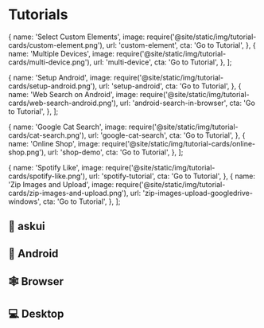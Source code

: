 # Tutorials

  {
    name: 'Select Custom Elements',
    image: require('@site/static/img/tutorial-cards/custom-element.png'),
    url: 'custom-element',
    cta: 'Go to Tutorial',
  },
  {
    name: 'Multiple Devices',
    image: require('@site/static/img/tutorial-cards/multi-device.png'),
    url: 'multi-device',
    cta: 'Go to Tutorial',
  },
];

  {
    name: 'Setup Android',
    image: require('@site/static/img/tutorial-cards/setup-android.png'),
    url: 'setup-android',
    cta: 'Go to Tutorial',
  },
  {
    name: 'Web Search on Android',
    image: require('@site/static/img/tutorial-cards/web-search-android.png'),
    url: 'android-search-in-browser',
    cta: 'Go to Tutorial',
  },
];

  {
    name: 'Google Cat Search',
    image: require('@site/static/img/tutorial-cards/cat-search.png'),
    url: 'google-cat-search',
    cta: 'Go to Tutorial',
  },
  {
    name: 'Online Shop',
    image: require('@site/static/img/tutorial-cards/online-shop.png'),
    url: 'shop-demo',
    cta: 'Go to Tutorial',
  },
];

  {
    name: 'Spotify Like',
    image: require('@site/static/img/tutorial-cards/spotify-like.png'),
    url: 'spotify-tutorial',
    cta: 'Go to Tutorial',
  },
  {
    name: 'Zip Images and Upload',
    image: require('@site/static/img/tutorial-cards/zip-images-and-upload.png'),
    url: 'zip-images-upload-googledrive-windows',
    cta: 'Go to Tutorial',
  },
];


## 🔧 askui
<TutorialCardsRows row={askuiRow}/>

## 🤖 Android
<TutorialCardsRows row={androidRow}/>

## 🕸️ Browser
<TutorialCardsRows row={webRow}/>

## 💻 Desktop
<TutorialCardsRows row={desktopRow}/>
